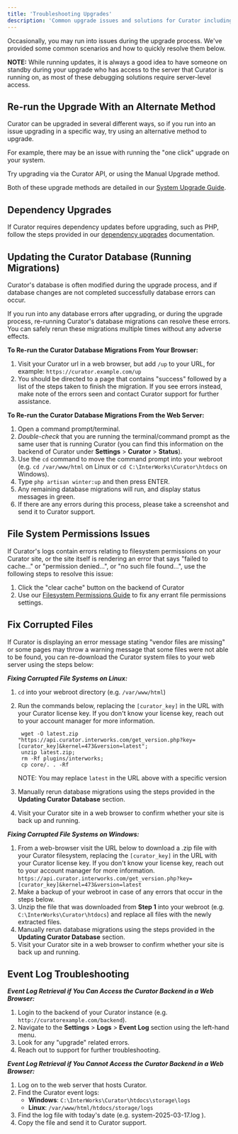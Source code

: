 ---
title: 'Troubleshooting Upgrades'
description: 'Common upgrade issues and solutions for Curator including alternate methods and server-level troubleshooting.'
---

Occasionally, you may run into issues during the upgrade process. We've provided some common scenarios and
how to quickly resolve them below.

**NOTE:** While running updates, it is always a good idea to have someone on standby during your upgrade who
has access to the server that Curator is running on, as most of these debugging solutions require
server-level access.

## Re-run the Upgrade With an Alternate Method

Curator can be upgraded in several different ways, so if you run into an issue upgrading in a specific way,
try using an alternative method to upgrade.

For example, there may be an issue with running the "one click" upgrade on your system.

Try upgrading via the Curator API, or using the Manual Upgrade method.

Both of these upgrade methods are detailed in our [System Upgrade Guide](https://curator.interworks.com/page/kb/documentationupgrading/system-upgrade/1093).

## Dependency Upgrades

If Curator requires dependency updates before upgrading, such as PHP, follow the steps provided in our
[dependency upgrades](https://curator.interworks.com/page/kb/documentation/system-administration/dependency-updates/1207)
documentation.

## Updating the Curator Database (Running Migrations)

Curator's database is often modified during the upgrade process, and if database changes are not completed
successfully database errors can occur.

If you run into any database errors after upgrading, or during the upgrade process, re-running Curator's
database migrations can resolve these errors.
You can safely rerun these migrations multiple times without any adverse effects.

**To Re-run the Curator Database Migrations From Your Browser:**

1. Visit your Curator url in a web browser, but add `/up` to your URL, for example: `https://curator.example.com/up`
2. You should be directed to a page that contains "success" followed by a list of the steps taken to finish
the migration. If you see errors instead, make note of the errors seen and contact Curator support for
further assistance.

**To Re-run the Curator Database Migrations From the Web Server:**

1. Open a command prompt/terminal.
2. *Double-check* that you are running the terminal/command prompt as the same user that is running Curator
(you can find this information on the backend of Curator under **Settings** > **Curator** > **Status**).
3. Use the `cd` command to move the command prompt into your webroot (e.g. `cd /var/www/html` on Linux or
`cd C:\InterWorks\Curator\htdocs` on Windows).
4. Type `php artisan winter:up` and then press ENTER.
5. Any remaining database migrations will run, and display status messages in green.
6. If there are any errors during this process, please take a screenshot and send it to Curator support.

## File System Permissions Issues

If Curator's logs contain errors relating to filesystem permissions on your Curator site, or the site itself
is rendering an error that says "failed to cache..." or "permission denied...", or "no such file found...",
use the following steps to resolve this issue:

1. Click the "clear cache" button on the backend of Curator
2. Use our [Filesystem Permissions Guide](https://curator.interworks.com/page/kb/documentationsystem-administration/filesystem-permissions/1201)
to fix any errant file permissions settings.

## Fix Corrupted Files

If Curator is displaying an error message stating "vendor files are missing" or some pages may throw a
warning message that some files were not able to be found, you can re-download the Curator system files to
your web server using the steps below:

***Fixing Corrupted File Systems on Linux:***

1. `cd` into your webroot directory (e.g. `/var/www/html`)
2. Run the commands below, replacing the `[curator_key]` in the URL with your Curator license key. If you
don't know your license key, reach out to your account manager for more information.

        wget -O latest.zip "https://api.curator.interworks.com/get_version.php?key=[curator_key]&kernel=473&version=latest";
        unzip latest.zip;
        rm -Rf plugins/interworks;
        cp core/. . -Rf

    NOTE: You may replace `latest` in the URL above with a specific version
3. Manually rerun database migrations using the steps provided in the **Updating Curator Database** section.
4. Visit your Curator site in a web browser to confirm whether your site is back up and running.

***Fixing Corrupted File Systems on Windows:***

1. From a web-browser visit the URL below to download a .zip file with your Curator filesystem, replacing the
`[curator_key]` in the URL with your Curator license key. If you don't know your license key, reach out to
your account manager for more information.
    `https://api.curator.interworks.com/get_version.php?key=[curator_key]&kernel=473&version=latest`
2. Make a backup of your webroot in case of any errors that occur in the steps below.
3. Unzip the file that was downloaded from **Step 1** into your webroot (e.g. `C:\InterWorks\Curator\htdocs`)
and replace all files with the newly extracted files.
4. Manually rerun database migrations using the steps provided in the **Updating Curator Database** section.
5. Visit your Curator site in a web browser to confirm whether your site is back up and running.

## Event Log Troubleshooting

***Event Log Retrieval if You Can Access the Curator Backend in a Web Browser:***

1. Login to the backend of your Curator instance (e.g. `http://curatorexample.com/backend`).
2. Navigate to the **Settings** > **Logs** > **Event Log** section using the left-hand menu.
3. Look for any "upgrade" related errors.
4. Reach out to support for further troubleshooting.

***Event Log Retrieval if You Cannot Access the Curator Backend in a Web Browser:***

1. Log on to the web server that hosts Curator.
2. Find the Curator event logs:
     - **Windows**: `C:\InterWorks\Curator\htdocs\storage\logs`
     - **Linux**: `/var/www/html/htdocs/storage/logs`
3. Find the log file with today's date (e.g. system-2025-03-17.log ).
4. Copy the file and send it to Curator support.
